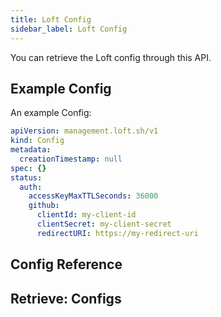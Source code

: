 ```yaml
---
title: Loft Config
sidebar_label: Loft Config
---
```


You can retrieve the Loft config through this API.

## Example Config

An example Config:
```yaml
apiVersion: management.loft.sh/v1
kind: Config
metadata:
  creationTimestamp: null
spec: {}
status:
  auth:
    accessKeyMaxTTLSeconds: 36000
    github:
      clientId: my-client-id
      clientSecret: my-client-secret
      redirectURI: https://my-redirect-uri

```

## Config Reference

<Reference />

## Retrieve: Configs

<Retrieve />


